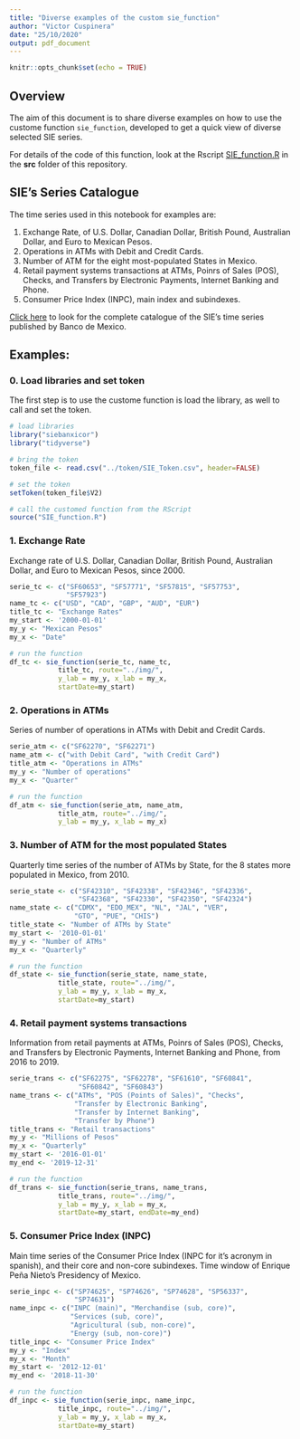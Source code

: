 ```yaml
---
title: "Diverse examples of the custom sie_function"
author: "Victor Cuspinera"
date: "25/10/2020"
output: pdf_document
---
```


```r
knitr::opts_chunk$set(echo = TRUE)
```

## Overview

The aim of this document is to share diverse examples on how to use the custome function `sie_function`, developed to get a quick view of diverse selected SIE series.

For details of the code of this function, look at the Rscript [SIE_function.R](https://github.com/vcuspinera/SIE_API_guide/blob/main/src/SIE_function.R) in the **src** folder of this repository.

## SIE's Series Catalogue
The time series used in this notebook for examples are:

1. Exchange Rate, of U.S. Dollar, Canadian Dollar, British Pound, Australian Dollar, and Euro to Mexican Pesos.  
2. Operations in ATMs with Debit and Credit Cards.
3. Number of ATM for the eight most-populated States in Mexico.
4. Retail payment systems transactions at ATMs, Poinrs of Sales (POS), Checks, and Transfers by Electronic Payments, Internet Banking and Phone.
5. Consumer Price Index (INPC), main index and subindexes.


[Click here](https://www.banxico.org.mx/SieAPIRest/service/v1/doc/catalogoSeries) to look for the complete catalogue of the SIE's time series published by Banco de Mexico.

## Examples:

### 0. Load libraries and set token
The first step is to use the custome function is load the library, as well to call and set the token.

```r
# load libraries
library("siebanxicor")
library("tidyverse")

# bring the token
token_file <- read.csv("../token/SIE_Token.csv", header=FALSE)

# set the token
setToken(token_file$V2)

# call the customed function from the RScript
source("SIE_function.R")
```


### 1. Exchange Rate
Exchange rate of U.S. Dollar, Canadian Dollar, British Pound, Australian Dollar, and Euro to Mexican Pesos, since 2000.

```r
serie_tc <- c("SF60653", "SF57771", "SF57815", "SF57753", 
              "SF57923")
name_tc <- c("USD", "CAD", "GBP", "AUD", "EUR")
title_tc <- "Exchange Rates"
my_start <- '2000-01-01'
my_y <- "Mexican Pesos"
my_x <- "Date"

# run the function
df_tc <- sie_function(serie_tc, name_tc, 
            title_tc, route="../img/",
            y_lab = my_y, x_lab = my_x,
            startDate=my_start)
```

### 2. Operations in ATMs
Series of number of operations in ATMs with Debit and Credit Cards.
```r
serie_atm <- c("SF62270", "SF62271")
name_atm <- c("with Debit Card", "with Credit Card")
title_atm <- "Operations in ATMs"
my_y <- "Number of operations"
my_x <- "Quarter"

# run the function
df_atm <- sie_function(serie_atm, name_atm, 
            title_atm, route="../img/",
            y_lab = my_y, x_lab = my_x)
```


### 3. Number of ATM for the most populated States 
Quarterly time series of the number of ATMs by State, for the 8 states more populated in Mexico, from 2010.

```r
serie_state <- c("SF42310", "SF42338", "SF42346", "SF42336", 
                 "SF42368", "SF42330", "SF42350", "SF42324")
name_state <- c("CDMX", "EDO_MEX", "NL", "JAL", "VER",  
                "GTO", "PUE", "CHIS")
title_state <- "Number of ATMs by State"
my_start <- '2010-01-01'
my_y <- "Number of ATMs"
my_x <- "Quarterly"

# run the function
df_state <- sie_function(serie_state, name_state, 
            title_state, route="../img/",
            y_lab = my_y, x_lab = my_x,
            startDate=my_start)
```

### 4. Retail payment systems transactions
Information from retail payments at ATMs, Poinrs of Sales (POS), Checks, and Transfers by Electronic Payments, Internet Banking and Phone, from 2016 to 2019.
```r
serie_trans <- c("SF62275", "SF62278", "SF61610", "SF60841",
                 "SF60842", "SF60843")
name_trans <- c("ATMs", "POS (Points of Sales)", "Checks", 
                "Transfer by Electronic Banking", 
                "Transfer by Internet Banking", 
                "Transfer by Phone")
title_trans <- "Retail transactions"
my_y <- "Millions of Pesos"
my_x <- "Quarterly"
my_start <- '2016-01-01'
my_end <- '2019-12-31'

# run the function
df_trans <- sie_function(serie_trans, name_trans, 
            title_trans, route="../img/",
            y_lab = my_y, x_lab = my_x,
            startDate=my_start, endDate=my_end)
```

### 5. Consumer Price Index (INPC)
Main time series of the Consumer Price Index (INPC for it's acronym in spanish), and their core and non-core subindexes. Time window of Enrique Peña Nieto's Presidency of Mexico.
```r
serie_inpc <- c("SP74625", "SP74626", "SP74628", "SP56337", 
                "SP74631")
name_inpc <- c("INPC (main)", "Merchandise (sub, core)", 
               "Services (sub, core)", 
               "Agricultural (sub, non-core)", 
               "Energy (sub, non-core)")
title_inpc <- "Consumer Price Index"
my_y <- "Index"
my_x <- "Month"
my_start <- '2012-12-01'
my_end <- '2018-11-30'

# run the function
df_inpc <- sie_function(serie_inpc, name_inpc, 
            title_inpc, route="../img/",
            y_lab = my_y, x_lab = my_x,
            startDate=my_start)
```
